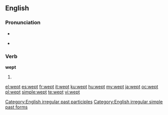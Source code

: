 ==English==

===Pronunciation===
* {{audio|en-us-wept.ogg|Audio (US)}}
* {{IPA|/ˈwɛpt/}}
*: {{rhymes|ɛpt}}

===Verb===
'''wept'''

# {{past of|[[weep]]}}

[[Category:English irregular past participles]]
[[Category:English irregular simple past forms]]

[[el:wept]]
[[es:wept]]
[[fr:wept]]
[[it:wept]]
[[ku:wept]]
[[hu:wept]]
[[my:wept]]
[[ja:wept]]
[[oc:wept]]
[[pl:wept]]
[[simple:wept]]
[[te:wept]]
[[vi:wept]]